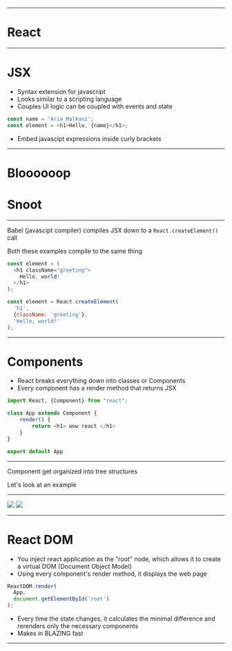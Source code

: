 


---
# React 
---

# JSX

* Syntax extension for javascript
* Looks similar to a scripting language 
* Couples UI logic can be coupled with events and state

```javascript
const name = 'Aria Malkani';
const element = <h1>Hello, {name}</h1>;
```
* Embed javascipt expressions inside curly brackets

---


# Bloooooop

# Snoot

---


Babel (javascipt compiler) compiles JSX down to a ```React.createElement()``` call

Both these examples compile to the same thing


```javascript
const element = (
  <h1 className="greeting">
    Hello, world!
  </h1>
);
```

```javascript
const element = React.createElement(
  'h1',
  {className: 'greeting'},
  'Hello, world!'
);
```


---

# Components

* React breaks everything down into classes or Components
* Every component has a render method that returns JSX 


```javascript
import React, {Component} from "react";

class App extends Component {
    render() {
        return <h1> wow react </h1>
    }
}

export default App
```
---

Component get organized into tree structures 

Let's look at an example

---


<img src="images/twitter_real.png" size="50%" />
<img src="images/twitter_tree.png" size="50%" />




---
# React DOM



* You inject react application as the "root" node, which allows it to create a virtual DOM (Document Object Model)
* Using every component's render method, it displays the web page

```javascript
ReactDOM.render(
  App,
  document.getElementById('root')
);
```

* Every time the state changes, it calculates the minimal difference and rerenders only the necessary components
* Makes in BLAZING fast


---
